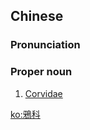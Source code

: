 {{also|鸦科}}
==Chinese==
{{zh-forms|s=鸦科}}

===Pronunciation===
{{zh-pron
|m=yākē
|cat=pn
}}

===Proper noun===
{{zh-proper noun}}

# [[Corvidae]]

[[ko:鴉科]]